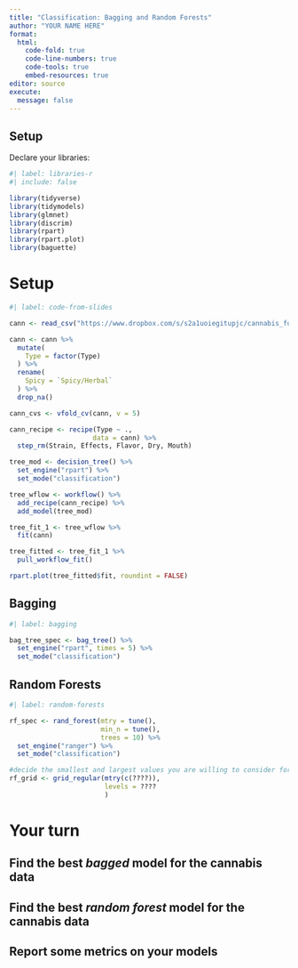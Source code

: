 ```yaml
---
title: "Classification: Bagging and Random Forests"
author: "YOUR NAME HERE"
format: 
  html:
    code-fold: true
    code-line-numbers: true
    code-tools: true
    embed-resources: true
editor: source
execute:
  message: false
---
```


## Setup

Declare your libraries:

```r
#| label: libraries-r
#| include: false

library(tidyverse)
library(tidymodels)
library(glmnet)
library(discrim)
library(rpart)
library(rpart.plot)
library(baguette)
```

# Setup

```r
#| label: code-from-slides

cann <- read_csv("https://www.dropbox.com/s/s2a1uoiegitupjc/cannabis_full.csv?dl=1")

cann <- cann %>%
  mutate(
    Type = factor(Type)
  ) %>%
  rename(
    Spicy = `Spicy/Herbal`
  ) %>%
  drop_na()

cann_cvs <- vfold_cv(cann, v = 5)

cann_recipe <- recipe(Type ~ ., 
                     data = cann) %>%
  step_rm(Strain, Effects, Flavor, Dry, Mouth)

tree_mod <- decision_tree() %>%
  set_engine("rpart") %>%
  set_mode("classification")

tree_wflow <- workflow() %>%
  add_recipe(cann_recipe) %>%
  add_model(tree_mod)

tree_fit_1 <- tree_wflow %>%
  fit(cann)

tree_fitted <- tree_fit_1 %>% 
  pull_workflow_fit()

rpart.plot(tree_fitted$fit, roundint = FALSE)
```

## Bagging

```r
#| label: bagging

bag_tree_spec <- bag_tree() %>%
  set_engine("rpart", times = 5) %>%
  set_mode("classification")

```

## Random Forests

```r
#| label: random-forests

rf_spec <- rand_forest(mtry = tune(), 
                       min_n = tune(), 
                       trees = 10) %>%
  set_engine("ranger") %>%
  set_mode("classification")

#decide the smallest and largest values you are willing to consider for how many random parameters to choose ?????
rf_grid <- grid_regular(mtry(c(????)),
                        levels = ????
                        )  
```

# Your turn

## Find the best *bagged* model for the cannabis data

## Find the best *random forest* model for the cannabis data

## Report some metrics on your models
